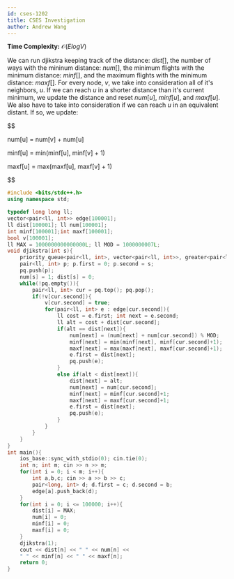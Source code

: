 ```yaml
---
id: cses-1202
title: CSES Investigation
author: Andrew Wang
---
```


**Time Complexity:** $\mathcal{O}(ElogV)$ 

We can run djikstra keeping track of the distance: $dist[]$, the number of ways with the mininum distance: $num[]$, the minimum flights with the minimum 
distance: $minf[]$, and the maximum flights with the minimum distance: $maxf[]$. For every node, $v$, we take into consideration all of it's neighbors, $u$. 
If we can reach $u$ in a shorter distance than it's current minimum, we update the distance and reset $num[u]$, $minf[u]$, and $maxf[u]$. We also have 
to take into consideration if we can reach $u$ in an equivalent distant. If so, we update:

$$

num[u] = num[v] + num[u]

minf[u] = min(minf[u], minf[v] + 1)

maxf[u] = max(maxf[u], maxf[v] + 1)

$$

```cpp
#include <bits/stdc++.h>
using namespace std;

typedef long long ll;
vector<pair<ll, int>> edge[100001];
ll dist[100001]; ll num[100001];
int minf[100001];int maxf[100001];
bool v[100001];
ll MAX = 1000000000000000L; ll MOD = 1000000007L;
void djikstra(int s){
    priority_queue<pair<ll, int>, vector<pair<ll, int>>, greater<pair<ll, int>>> pq;
    pair<ll, int> p; p.first = 0; p.second = s;
    pq.push(p);
    num[s] = 1; dist[s] = 0;
    while(!pq.empty()){
        pair<ll, int> cur = pq.top(); pq.pop();
        if(!v[cur.second]){
            v[cur.second] = true;
            for(pair<ll, int> e : edge[cur.second]){
                ll cost = e.first; int next = e.second;
                ll alt = cost + dist[cur.second];
                if(alt == dist[next]){
                    num[next] = (num[next] + num[cur.second]) % MOD;
                    minf[next] = min(minf[next], minf[cur.second]+1);
                    maxf[next] = max(maxf[next], maxf[cur.second]+1);
                    e.first = dist[next];
                    pq.push(e);
                }
                else if(alt < dist[next]){
                    dist[next] = alt;
                    num[next] = num[cur.second];
                    minf[next] = minf[cur.second]+1;
                    maxf[next] = maxf[cur.second]+1;
                    e.first = dist[next];
                    pq.push(e);
                }
            }
        }
    }
}
int main(){
    ios_base::sync_with_stdio(0); cin.tie(0);
    int n; int m; cin >> n >> m;
    for(int i = 0; i < m; i++){
        int a,b,c; cin >> a >> b >> c;
        pair<long, int> d; d.first = c; d.second = b;
        edge[a].push_back(d);
    }
    for(int i = 0; i <= 100000; i++){
        dist[i] = MAX;
        num[i] = 0;
        minf[i] = 0;
        maxf[i] = 0;
    }
    djikstra(1);
    cout << dist[n] << " " << num[n] <<
    " " << minf[n] << " " << maxf[n];
    return 0;
}



```
